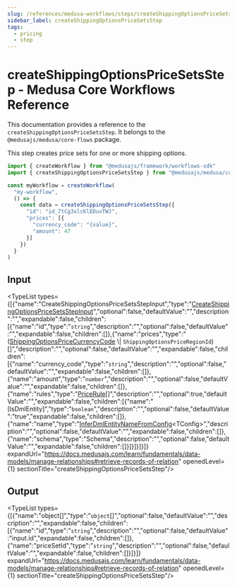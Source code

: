 ```yaml
---
slug: /references/medusa-workflows/steps/createShippingOptionsPriceSetsStep
sidebar_label: createShippingOptionsPriceSetsStep
tags:
  - pricing
  - step
---
```



# createShippingOptionsPriceSetsStep - Medusa Core Workflows Reference

This documentation provides a reference to the `createShippingOptionsPriceSetsStep`. It belongs to the `@medusajs/medusa/core-flows` package.

This step creates price sets for one or more shipping options.

```ts title="src/workflows/my-workflow.ts"
import { createWorkflow } from "@medusajs/framework/workflows-sdk"
import { createShippingOptionsPriceSetsStep } from "@medusajs/medusa/core-flows"

const myWorkflow = createWorkflow(
  "my-workflow",
  () => {
    const data = createShippingOptionsPriceSetsStep({
      "id": "id_7tCg3xlcKlEDuvTWJ",
      "prices": [{
        "currency_code": "{value}",
        "amount": 47
      }]
    })
  }
)
```
  

## Input

<TypeList types={[{"name":"CreateShippingOptionsPriceSetsStepInput","type":"[CreateShippingOptionsPriceSetsStepInput](../../../../types/core_flows.CreateShippingOptionsPriceSetsStepInput/page.mdx)","optional":false,"defaultValue":"","description":"","expandable":false,"children":[{"name":"id","type":"`string`","description":"","optional":false,"defaultValue":"","expandable":false,"children":[]},{"name":"prices","type":"([ShippingOptionsPriceCurrencyCode](../../../../interfaces/core_flows.ShippingOptionsPriceCurrencyCode/page.mdx) \\| `ShippingOptionsPriceRegionId`)[]","description":"","optional":false,"defaultValue":"","expandable":false,"children":[{"name":"currency_code","type":"`string`","description":"","optional":false,"defaultValue":"","expandable":false,"children":[]},{"name":"amount","type":"`number`","description":"","optional":false,"defaultValue":"","expandable":false,"children":[]},{"name":"rules","type":"[PriceRule](../../../../../pricing_models/variables/pricing_models.PriceRule/page.mdx)[]","description":"","optional":true,"defaultValue":"","expandable":false,"children":[{"name":"[IsDmlEntity]","type":"`boolean`","description":"","optional":false,"defaultValue":"true","expandable":false,"children":[]},{"name":"name","type":"[InferDmlEntityNameFromConfig](../../../../../types/DmlTypes/types/types.DmlTypes.InferDmlEntityNameFromConfig/page.mdx)&#60;TConfig&#62;","description":"","optional":false,"defaultValue":"","expandable":false,"children":[]},{"name":"schema","type":"Schema","description":"","optional":false,"defaultValue":"","expandable":false,"children":[]}]}]}]}]} expandUrl="https://docs.medusajs.com/learn/fundamentals/data-models/manage-relationships#retrieve-records-of-relation" openedLevel={1} sectionTitle="createShippingOptionsPriceSetsStep"/>

## Output

<TypeList types={[{"name":"object[]","type":"`object`[]","optional":false,"defaultValue":"","description":"","expandable":false,"children":[{"name":"id","type":"`string`","description":"","optional":false,"defaultValue":"input.id","expandable":false,"children":[]},{"name":"priceSetId","type":"`string`","description":"","optional":false,"defaultValue":"","expandable":false,"children":[]}]}]} expandUrl="https://docs.medusajs.com/learn/fundamentals/data-models/manage-relationships#retrieve-records-of-relation" openedLevel={1} sectionTitle="createShippingOptionsPriceSetsStep"/>
